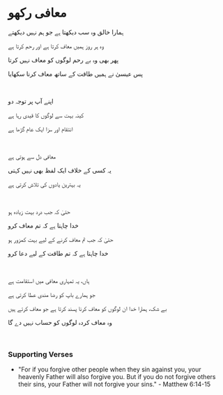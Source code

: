 # معافی رکھو

ہمارا خالق وہ سب دیکھتا ہے جو ہم نہیں دیکھتے

وہ ہر روز ہمیں معاف کرتا ہے اور رحم کرتا ہے

پھر بھی وہ بے رحم لوگوں کو معاف نہیں کرتا

پس عیسیٰ نے ہمیں طاقت کے ساتھ معاف کرنا سکھایا

<br />

اپنے آپ پر توجہ دو

کینہ بہت سے لوگوں کا قیدی رہا ہے

انتقام اور سزا ایک عام گڑھا ہے

<p></p>

<br />

معافی دل سے ہوتی ہے

یہ کسی کے خلاف ایک لفظ بھی نہیں کہتی

یہ بہترین یادوں کی تلاش کرتی ہے

<p></p>

<br />

حتیٰ کہ جب درد بہت زیادہ ہو

خدا چاہتا ہے کہ تم معاف کرو

حتیٰ کہ جب تم معاف کرنے کے لیے بہت کمزور ہو

خدا چاہتا ہے کہ تم طاقت کے لیے دعا کرو

<br />

ہاں، یہ تمہاری معافی میں استقامت ہے

جو ہمارے باپ کو رضا مندی عطا کرتی ہے

بے شک، ہمارا خدا ان لوگوں کو معاف کرنا پسند کرتا ہے جو معاف کرتے ہیں

وہ معاف کردہ لوگوں کو حساب نہیں دے گا

<br />

### Supporting Verses

- "For if you forgive other people when they sin against you, your heavenly Father will also forgive you. But if you do not forgive others their sins, your Father will not forgive your sins." - Matthew 6:14-15